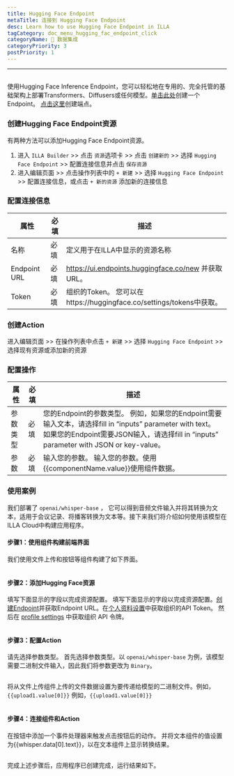 ```yaml
---
title: Hugging Face Endpoint
metaTitle: 连接到 Hugging Face Endpoint
desc: Learn how to use Hugging Face Endpoint in ILLA
tagCategory: doc_menu_hugging_fac_endpoint_click
categoryName: 🔨 数据集成
categoryPriority: 3
postPriority: 1
---
```


* * *

## <h2 hidden>Hugging Face Endpoint</h2>

使用Hugging Face Inference Endpoint，您可以轻松地在专用的、完全托管的基础架构上部署Transformers、Diffusers或任何模型。[单击此处](https://ui.endpoints.huggingface.co/new)创建一个Endpoint。 [点击这里](https://ui.endpoints.huggingface.co/new)创建端点。 

### 创建Hugging Face Endpoint资源

有两种方法可以添加Hugging Face Endpoint资源。 

1.  进入 `ILLA Builder` >> 点击 `资源`选项卡 >> 点击 `创建新的` >> 选择 `Hugging Face Endpoint` >> 配置连接信息并点击 `保存资源`
2.  进入编辑页面 >> 点击操作列表中的 `+ 新建` >> 选择 `Hugging Face Endpoint` >> 配置连接信息，或点击 `+ 新的资源` 添加新的连接信息

### 配置连接信息

| 属性           | 必填 | 描述                                                        |
| ------------ | -- | --------------------------------------------------------- |
| 名称           | 必填 | 定义用于在ILLA中显示的资源名称                                         |
| Endpoint URL | 必填 | https://ui.endpoints.huggingface.co/new 并获取URL。           |
| Token        | 必填 | 组织的Token。 您可以在https://huggingface.co/settings/tokens中获取。  |

### 创建Action

进入编辑页面 >> 在操作列表中点击 `+ 新建` >> 选择 `Hugging Face Endpoint` >> 选择现有资源或添加新的资源

### 配置操作

| 属性   | 必填 | 描述                                                                                                                                                         |
| ---- | -- | ---------------------------------------------------------------------------------------------------------------------------------------------------------- |
| 参数类型 | 必填 | 您的Endpoint的参数类型。 例如，如果您的Endpoint需要输入文本，请选择fill in “inputs” parameter with text。 如果您的Endpoint需要JSON输入，请选择fill in “inputs” parameter with JSON or key-value。 |
| 参数   | 必填 | 输入您的参数。 输入您的参数。使用{{componentName.value}}使用组件数据。                                                                                                            |

### 使用案例

我们部署了 `openai/whisper-base` ， 它可以得到音频文件输入并将其转换为文本，适用于会议记录、将播客转换为文本等。接下来我们将介绍如何使用该模型在ILLA Cloud中构建应用程序。

#### 步骤1：使用组件构建前端界面

我们使用文件上传和按钮等组件构建了如下界面。

<img src='https://cdn.illacloud.com/official-website/img/docs/connect/hf1.png' alt="" />

#### 步骤2：添加Hugging Face资源

填写下面显示的字段以完成资源配置。 填写下面显示的字段以完成资源配置。[创建Endpoint](https://ui.endpoints.huggingface.co/new)并获取Endpoint URL。在[个人资料设置](https://huggingface.co/settings/tokens)中获取组织的API Token。 然后在 [profile settings](https://huggingface.co/settings/tokens) 中获取组织 API 令牌。 

<img src='https://cdn.illacloud.com/official-website/img/docs/connect/hf2.png' alt="" />

#### 步骤3：配置Action

请先选择参数类型。 首先选择参数类型。以 `openai/whisper-base` 为例，该模型需要二进制文件输入，因此我们将参数更改为 `Binary`。

<img src='https://cdn.illacloud.com/official-website/img/docs/connect/hf3.png' alt="" />

将从文件上传组件上传的文件数据设置为要传递给模型的二进制文件。例如，`{{upload1.value[0]}}` 例如，`{{upload1.value[0]}}`

<img src='https://cdn.illacloud.com/official-website/img/docs/connect/hf4.png' alt="" />

#### 步骤4：连接组件和Action

在按钮中添加一个事件处理器来触发点击按钮后的动作。 并将文本组件的值设置为{{whisper.data[0].text}}，以在文本组件上显示转换结果。 

<img src='https://cdn.illacloud.com/official-website/img/docs/connect/hf5.png' alt="" />

完成上述步骤后，应用程序已创建完成，运行结果如下。

<img src='https://cdn.illacloud.com/official-website/img/docs/connect/hf6.gif' alt="" />
